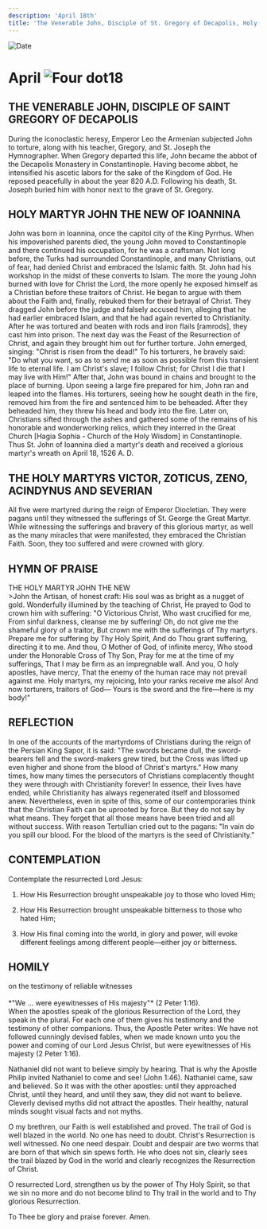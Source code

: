 ```yaml
---
description: 'April 18th'
title: 'The Venerable John, Disciple of St. Gregory of Decapolis, Holy Martyr John the New of Ioannina, Holy Martyrs Victor, Zoticus, Zeno, Acindynus, and Severian'
---
```


<RunningHead />
<Image src="/title-imprint.png" height={68} width={50} alt="Date" className="title-imprint"/>

# <div id="date">April <Image className="four-dot" src="/four-dot.png" height={15} width={15} alt="Four dot" />18</div>

## THE VENERABLE JOHN, DISCIPLE OF SAINT GREGORY OF DECAPOLIS
During the iconoclastic heresy, Emperor Leo the Armenian subjected John to torture, along with his teacher, Gregory, and St. Joseph the Hymnographer. When Gregory departed this life, John became the abbot of the Decapolis Monastery in Constantinople. Having become abbot, he intensified his ascetic labors for the sake of the Kingdom of God. He reposed peacefully in about the year 820 A.D. Following his death, St. Joseph buried him with honor next to the grave of St. Gregory.

## HOLY MARTYR JOHN THE NEW OF IOANNINA

John was born in Ioannina, once the capitol city of the King Pyrrhus. When his impoverished parents died, the young John moved to Constantinople and there continued his occupation, for he was a craftsman. Not long before, the Turks had surrounded Constantinople, and many Christians, out of fear, had denied Christ and embraced the Islamic faith. St. John had his workshop in the midst of these converts to Islam. The more the young John burned with love for Christ the Lord, the more openly he exposed himself as a Christian before these traitors of Christ. He began to argue with them about the Faith and, finally, rebuked them for their betrayal of Christ. They dragged John before the judge and falsely accused him, alleging that he had earlier embraced Islam, and that he had again reverted to Christianity. After he was tortured and beaten with rods and iron flails [ramrods], they cast him into prison. The next day was the Feast of the Resurrection of Christ, and again they brought him out for further torture. John emerged, singing: "Christ is risen from the dead!" To his torturers, he bravely said: "Do what you want, so as to send me as soon as possible from this transient life to eternal life. I am Christ's slave; I follow Christ; for Christ I die that I may live with Him!" After that, John was bound in chains and brought to the place of burning. Upon seeing a large fire prepared for him, John ran and leaped into the flames. His torturers, seeing how he sought death in the fire, removed him from the fire and sentenced him to be beheaded. After they beheaded him, they threw his head and body into the fire. Later on, Christians sifted through the ashes and gathered some of the remains of his honorable and wonderworking relics, which they interred in the Great Church [Hagia Sophia - Church of the Holy Wisdom] in Constantinople. Thus St. John of Ioannina died a martyr's death and received a glorious martyr's wreath on April 18, 1526 A. D.

## THE HOLY MARTYRS VICTOR, ZOTICUS, ZENO, ACINDYNUS AND SEVERIAN

All five were martyred during the reign of Emperor Diocletian. They were pagans until they witnessed the sufferings of St. George the Great Martyr. While witnessing the sufferings and bravery of this glorious martyr, as well as the many miracles that were manifested, they embraced the Christian Faith. Soon, they too suffered and were crowned with glory.


## HYMN OF PRAISE
<div style={{textAlign:'center', color:'crimson', fontWeight:'bold'}}>
THE HOLY MARTYR JOHN THE NEW
</div>
>John the Artisan, of honest craft:  
His soul was as bright as a nugget of gold.  
Wonderfully illumined by the teaching of Christ,  
He prayed to God to crown him with suffering:  
"O Victorious Christ, Who wast crucified for me,  
From sinful darkness, cleanse me by suffering!  
Oh, do not give me the shameful glory of a traitor,  
But crown me with the sufferings of Thy martyrs.  
Prepare me for suffering by Thy Holy Spirit,  
And do Thou grant suffering, directing it to me.  
And thou, O Mother of God, of infinite mercy,  
Who stood under the Honorable Cross of Thy Son,  
Pray for me at the time of my sufferings,  
That I may be firm as an impregnable wall.  
And you, O holy apostles, have mercy,  
That the enemy of the human race may not prevail against me.  
Holy martyrs, my rejoicing,  
Into your ranks receive me also!  
And now torturers, traitors of God—  
Yours is the sword and the fire—here is my body!"  


## REFLECTION

In one of the accounts of the martyrdoms of Christians during the reign of the Persian King Sapor, it is said: "The swords became dull, the sword-bearers fell and the sword-makers grew tired, but the Cross was lifted up even higher and shone from the blood of Christ's martyrs." How many times, how many times the persecutors of Christians complacently thought they were through with Christianity forever! In essence, their lives have ended, while Christianity has always regenerated itself and blossomed anew. Nevertheless, even in spite of this, some of our contemporaries think that the Christian Faith can be uprooted by force. But they do not say by what means. They forget that all those means have been tried and all without success. With reason Tertullian cried out to the pagans: "In vain do you spill our blood. For the blood of the martyrs is the seed of Christianity."


## CONTEMPLATION

Contemplate the resurrected Lord Jesus:
1. How His Resurrection brought unspeakable joy to those who loved Him;

2. How His Resurrection brought unspeakable bitterness to those who hated Him;

3. How His final coming into the world, in glory and power, will evoke different feelings among different people—either joy or bitterness.


## HOMILY
<div style={{textAlign:'center', color:'crimson', fontWeight:'bold'}}>
on the testimony of reliable witnesses
</div><br />
<div style={{textAlign:'right'}}>
*"We ... were eyewitnesses of His majesty"* (2 Peter 1:16).
</div>
When the apostles speak of the glorious Resurrection of the Lord, they speak in the plural. For each one of them gives his testimony and the testimony of other companions. Thus, the Apostle Peter writes: We have not followed cunningly devised fables, when we made known unto you the power and coming of our Lord Jesus Christ, but were eyewitnesses of His majesty (2 Peter 1:16).

Nathaniel did not want to believe simply by hearing. That is why the Apostle Philip invited Nathaniel to come and see! (John 1:46). Nathaniel came, saw and believed. So it was with the other apostles: until they approached Christ, until they heard, and until they saw, they did not want to believe. Cleverly devised myths did not attract the apostles. Their healthy, natural minds sought visual facts and not myths.

O my brethren, our Faith is well established and proved. The trail of God is well blazed in the world. No one has need to doubt. Christ's Resurrection is well witnessed. No one need despair. Doubt and despair are two worms that are born of that which sin spews forth. He who does not sin, clearly sees the trail blazed by God in the world and clearly recognizes the Resurrection of Christ.

O resurrected Lord, strengthen us by the power of Thy Holy Spirit, so that we sin no more and do not become blind to Thy trail in the world and to Thy glorious Resurrection.

To Thee be glory and praise forever. Amen.